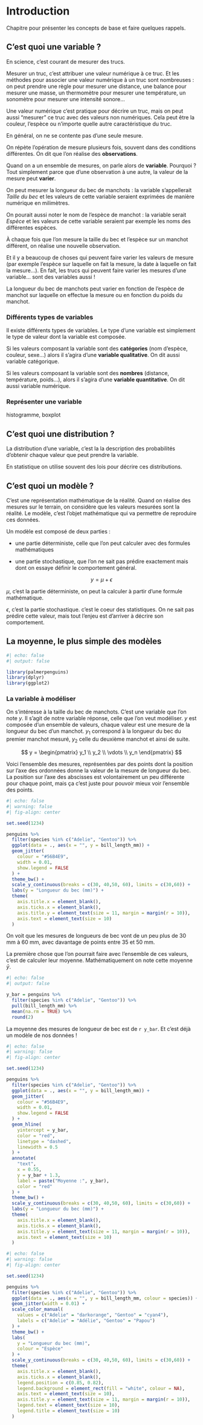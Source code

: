 # Introduction

Chapitre pour présenter les concepts de base et faire quelques rappels.

## C'est quoi une variable ?

En science, c'est courant de mesurer des trucs.

Mesurer un truc, c'est attribuer une valeur numérique à ce truc.
Et les méthodes pour associer une valeur numérique à un truc sont nombreuses :
on peut prendre une règle pour mesurer une distance, une balance pour mesurer une masse, 
un thermomètre pour mesurer une température, un sonomètre pour mesurer une intensité sonore...

Une valeur numérique c'est pratique pour décrire un truc, mais on peut aussi "mesurer" 
ce truc avec des valeurs non numériques. Cela peut être la couleur, l'espèce ou n'importe quelle autre caractéristique du truc.

En général, on ne se contente pas d'une seule mesure.

On répète l'opération de mesure plusieurs fois, souvent dans des conditions différentes.
On dit que l'on réalise des **observations**.

Quand on a un ensemble de mesures, on parle alors de **variable**.
Pourquoi ? Tout simplement parce que d'une observation à une autre, la valeur de la mesure peut **varier**.

:::{.callout-tip title="Par exemple..."}

On peut mesurer la longueur du bec de manchots : 
la variable s'appellerait *Taille du bec* et les valeurs de cette variable seraient exprimées de manière numérique en milimètres.

\vspace{0.6em}

On pourait aussi noter le nom de l'espèce de manchot : 
la variable serait *Espèce* et les valeurs de cette variable seraient par exemple les noms des différentes espèces.

\vspace{0.6em}

À chaque fois que l'on mesure la taille du bec et l'espèce sur un manchot différent, on réalise une nouvelle observation.

:::

Et il y a beaucoup de choses qui peuvent faire varier les valeurs de mesure (par exemple l'espèce sur laquelle on fait la mesure, la date à laquelle on fait la mesure...).
En fait, les trucs qui peuvent faire varier les mesures d'une variable... sont des variables aussi !

:::{.callout-tip title="Par exemple..."}

La longueur du bec de manchots peut varier en fonction de l'espèce de manchot sur laquelle on effectue la mesure ou en fonction du poids du manchot.

:::

### Différents types de variables

Il existe différents types de variables. Le type d'une variable est simplement le type de valeur dont la variable est composée.

Si les valeurs composant la variable sont des **catégories** (nom d'espèce, couleur, sexe...) alors il s'agira d'une **variable qualitative**. On dit aussi variable catégorique.

Si les valeurs composant la variable sont des **nombres** (distance, température, poids...), alors il s'agira d'une **variable quantitative**. On dit aussi variable numérique.


### Représenter une variable


histogramme, boxplot

## C'est quoi une distribution ?

La distribution d'une variable, c'est la la description des probabilités d'obtenir chaque valeur que peut prendre la variable.

En statistique on utilise souvent des lois pour décrire ces distributions.

## C'est quoi un modèle ?

C'est une représentation mathématique de la réalité.
Quand on réalise des mesures sur le terrain, on considère que les valeurs mesurées sont la réalité.
Le modèle, c'est l'objet mathématique qui va permettre de reproduire ces données.

Un modèle est composé de deux parties :

- une partie déterministe, celle que l'on peut calculer avec des formules mathématiques

- une partie stochastique, que l'on ne sait pas prédire exactement mais dont on essaye définir le comportement général.

$$
y = \mu + \epsilon
$$

$\mu$, c'est la partie déterministe, on peut la calculer à partir d'une formule mathématique.

$\epsilon$, c'est la partie stochastique. c'est le coeur des statistiques. On ne sait pas prédire cette valeur, mais tout l'enjeu est d'arriver à décrire son comportement.

## La moyenne, le plus simple des modèles

```r
#| echo: false
#| output: false

library(palmerpenguins)
library(dplyr)
library(ggplot2)
```

### La variable à modéliser

On s'intéresse à la taille du bec de manchots. C'est une variable que l'on note $y$. Il s'agit de notre variable réponse, celle que l'on veut modéliser.
$y$ est composée d'un ensemble de valeurs, chaque valeur est une mesure de la longueur du bec d'un manchot.
$y_1$ correspond à la longueur du bec du premier manchot mesuré, $y_2$ celle du deuxième manchot et ainsi de suite.

$$
y =
\begin{pmatrix}
y_1 \\
y_2 \\
\vdots \\
y_n
\end{pmatrix}
$$

Voici l'ensemble des mesures, représentées par des points dont la position sur l'axe des ordonnées donne la valeur de la mesure de longueur du bec. La position sur l'axe des abscisses est volontairement un peu différente pour chaque point, mais ça c'est juste pour pouvoir mieux voir l'ensemble des points.

```r
#| echo: false
#| warning: false
#| fig-align: center

set.seed(1234)

penguins %>%
  filter(species %in% c("Adelie", "Gentoo")) %>%
  ggplot(data = ., aes(x = "", y = bill_length_mm)) +
  geom_jitter(
    colour = "#56B4E9",
    width = 0.01, 
    show.legend = FALSE
  ) +
  theme_bw() +
  scale_y_continuous(breaks = c(30, 40,50, 60), limits = c(30,60)) +
  labs(y = "Longueur du bec (mm)") +
  theme(
    axis.title.x = element_blank(),
    axis.ticks.x = element_blank(),
    axis.title.y = element_text(size = 11, margin = margin(r = 10)),
    axis.text = element_text(size = 10)
  )
```

On voit que les mesures de longueurs de bec vont de un peu plus de 30 mm à 60 mm, avec davantage de points entre 35 et 50 mm.

La première chose que l'on pourrait faire avec l'ensemble de ces valeurs, c'est de calculer leur moyenne. Mathématiquement on note cette moyenne $\bar{y}$.

```r
#| echo: false
#| output: false

y_bar = penguins %>%
  filter(species %in% c("Adelie", "Gentoo")) %>%
  pull(bill_length_mm) %>%
  mean(na.rm = TRUE) %>%
  round(2)

```

La moyenne des mesures de longueur de bec est de `r y_bar`. Et c'est déjà un modèle de nos données !



```r
#| echo: false
#| warning: false
#| fig-align: center

set.seed(1234)

penguins %>%
  filter(species %in% c("Adelie", "Gentoo")) %>%
  ggplot(data = ., aes(x = "", y = bill_length_mm)) +
  geom_jitter(
    colour = "#56B4E9",
    width = 0.01, 
    show.legend = FALSE
  ) +
  geom_hline(
    yintercept = y_bar,
    color = "red",
    linetype = "dashed",
    linewidth = 0.5
  ) +
  annotate(
    "text",
    x = 0.55,
    y = y_bar + 1.3,
    label = paste("Moyenne :", y_bar),
    color = "red"
  ) +
  theme_bw() +
  scale_y_continuous(breaks = c(30, 40,50, 60), limits = c(30,60)) +
  labs(y = "Longueur du bec (mm)") +
  theme(
    axis.title.x = element_blank(),
    axis.ticks.x = element_blank(),
    axis.title.y = element_text(size = 11, margin = margin(r = 10)),
    axis.text = element_text(size = 10)
  )
```





```r
#| echo: false
#| warning: false
#| fig-align: center

set.seed(1234)

penguins %>%
  filter(species %in% c("Adelie", "Gentoo")) %>%
  ggplot(data = ., aes(x = "", y = bill_length_mm, colour = species)) +
  geom_jitter(width = 0.01) +
  scale_color_manual(
    values = c("Adelie" = "darkorange", "Gentoo" = "cyan4"),
    labels = c("Adelie" = "Adélie", "Gentoo" = "Papou")
  ) +
  theme_bw() +
  labs(
    y = "Longueur du bec (mm)",
    colour = "Espèce"
  ) +
  scale_y_continuous(breaks = c(30, 40,50, 60), limits = c(30,60)) +
  theme(
    axis.title.x = element_blank(),
    axis.ticks.x = element_blank(),
    legend.position = c(0.85, 0.82),
    legend.background = element_rect(fill = "white", colour = NA),
    axis.text = element_text(size = 10),
    axis.title.y = element_text(size = 11, margin = margin(r = 10)),
    legend.text = element_text(size = 10),
    legend.title = element_text(size = 10)
  )
```


